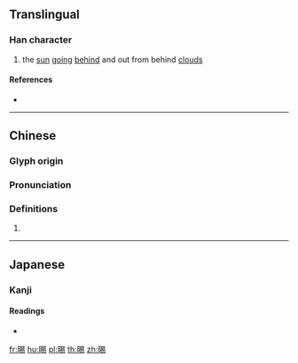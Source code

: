 ==Translingual==

===Han character===
{{Han char|rn=72|rad=日|as=08|sn=12|four=66027|canj=AAPH|ids=⿰日易}}

# the [[sun]] [[going]] [[behind]] and out from behind [[cloud]]s

====References====
* {{Han ref|kx=0497.140|dkj=14009|dj=0863.220|hdz=21518.110|uh=6679|ud=26233|bh=D9A6|bd=55718}}

----

==Chinese==
{{zh-forms}}

===Glyph origin===
{{Han etym}}

===Pronunciation===
{{zh-pron
|m=yì
|c=sik1,jik6
|h=pfs=
|md=
|mn=
|w=
|mc=y
|oc=y
|cat=
}}

===Definitions===
{{zh-hanzi}}

# {{rfdef|lang=zh}}

----

==Japanese==

===Kanji===
{{ja-kanji|rs=日08|grade=9}}

====Readings====
* {{ja-readings|on=[[えき]] (eki), [[せく]] (seku), [[せき]] (seki), [[しゃく]] (shaku)
|kun=[[かげる]] (kageru)
}}

[[fr:晹]]
[[hu:晹]]
[[pl:晹]]
[[th:晹]]
[[zh:晹]]